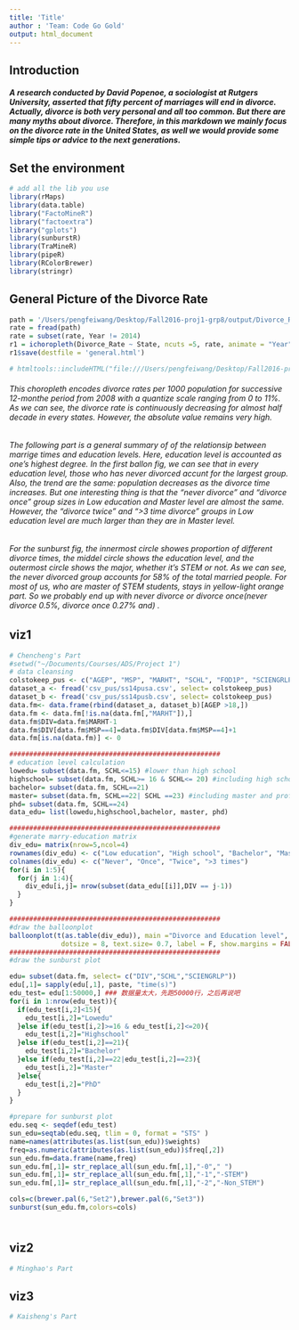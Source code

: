```yaml
---
title: 'Title'
author : 'Team: Code Go Gold'
output: html_document
---
```

## Introduction

##### A research conducted by David Popenoe, a sociologist at Rutgers University, asserted that fifty percent of marriages will end in divorce. Actually, divorce is both very personal and all too common. But there are many myths about divorce. Therefore, in this markdown we mainly focus on the divorce rate in the United States, as well we would provide some simple tips or advice to the next generations. 


## Set the environment
```r
# add all the lib you use
library(rMaps)
library(data.table)
library("FactoMineR")
library("factoextra")
library("gplots")
library(sunburstR)
library(TraMineR)
library(pipeR)
library(RColorBrewer)
library(stringr)

```

## General Picture of the Divorce Rate
```r
path = '/Users/pengfeiwang/Desktop/Fall2016-proj1-grp8/output/Divorce_Rate/Divorce_rate_total.csv'
rate = fread(path)
rate = subset(rate, Year != 2014)
r1 = ichoropleth(Divorce_Rate ~ State, ncuts =5, rate, animate = "Year", legend = FALSE)
r1$save(destfile = 'general.html')
```

```r
# htmltools::includeHTML("file:///Users/pengfeiwang/Desktop/Fall2016-proj1-grp8/figs/general.html")
```

###### This choropleth encodes divorce rates per 1000 population for successive 12-monthe period from 2008 with a quantize scale ranging from 0 to 11%. As we can see, the divorce rate is continuously decreasing for almost half decade in every states. However, the absolute value remains very high.



###### The following part is a general summary of of the relationsip between marrige times and education levels. Here, education level is accounted as one's highest degree. In the first ballon fig, we can see that in every education level, those who has never divorced accunt for the largest group. Also, the trend are the same: population decreases as the divorce time increases. But one interesting thing is that the "never divorce" and "divorce once" group sizes in Low education and Master level are almost the same. However, the "divorce twice" and ">3 time divorce" groups in Low education level are much larger than they are in Master level.

###### For the sunburst fig, the innermost circle showes proportion of different divorce times, the middel circle shows the education level, and the outermost circle shows the major, whether it's STEM or not. As we can see, the never divorced group accounts for 58% of the total married people. For most of us, who are master of STEM students, stays in yellow-light orange part. So we probably end up with never divorce or divorce once(never divorce 0.5%, divorce once 0.27% and) .

## viz1
```r
# Chencheng's Part
#setwd("~/Documents/Courses/ADS/Project 1")
# data cleansing
colstokeep_pus <- c("AGEP", "MSP", "MARHT", "SCHL", "FOD1P", "SCIENGRLP")
dataset_a <- fread('csv_pus/ss14pusa.csv', select= colstokeep_pus)
dataset_b <- fread('csv_pus/ss14pusb.csv', select= colstokeep_pus)
data.fm<- data.frame(rbind(dataset_a, dataset_b)[AGEP >18,])
data.fm <- data.fm[!is.na(data.fm[,"MARHT"]),]
data.fm$DIV=data.fm$MARHT-1
data.fm$DIV[data.fm$MSP==4]=data.fm$DIV[data.fm$MSP==4]+1
data.fm[is.na(data.fm)] <- 0

#####################################################
# education level calculation
lowedu= subset(data.fm, SCHL<=15) #lower than high school
highschool= subset(data.fm, SCHL>= 16 & SCHL<= 20) #including high school, GED, Associate's degree or enter the college without degree
bachelor= subset(data.fm, SCHL==21) 
master= subset(data.fm, SCHL==22| SCHL ==23) #including master and professional degree
phd= subset(data.fm, SCHL==24)
data_edu= list(lowedu,highschool,bachelor, master, phd)

#####################################################
#generate marry-education matrix
div_edu= matrix(nrow=5,ncol=4)
rownames(div_edu) <- c("Low education", "High school", "Bachelor", "Master", "PhD")
colnames(div_edu) <- c("Never", "Once", "Twice", ">3 times")
for(i in 1:5){
  for(j in 1:4){
    div_edu[i,j]= nrow(subset(data_edu[[i]],DIV == j-1))
  }
}

#####################################################
#draw the balloonplot
balloonplot(t(as.table(div_edu)), main ="Divorce and Education level", xlab ="Divorce", ylab="Education level",
             dotsize = 8, text.size= 0.7, label = F, show.margins = FALSE)
#####################################################
#draw the sunburst plot

edu= subset(data.fm, select= c("DIV","SCHL","SCIENGRLP"))
edu[,1]= sapply(edu[,1], paste, "time(s)")
edu_test= edu[1:50000,] ### 数据量太大，先跑50000行，之后再说吧
for(i in 1:nrow(edu_test)){
  if(edu_test[i,2]<15){
    edu_test[i,2]="Lowedu"
  }else if(edu_test[i,2]>=16 & edu_test[i,2]<=20){
    edu_test[i,2]="Highschool"
  }else if(edu_test[i,2]==21){
    edu_test[i,2]="Bachelor"
  }else if(edu_test[i,2]==22|edu_test[i,2]==23){
    edu_test[i,2]="Master"
  }else{
    edu_test[i,2]="PhD"
  }
}

#prepare for sunburst plot
edu.seq <- seqdef(edu_test)
sun_edu=seqtab(edu.seq, tlim = 0, format = "STS" )
name=names(attributes(as.list(sun_edu))$weights)
freq=as.numeric(attributes(as.list(sun_edu))$freq[,2])
sun_edu.fm=data.frame(name,freq)
sun_edu.fm[,1]= str_replace_all(sun_edu.fm[,1],"-0"," ")
sun_edu.fm[,1]= str_replace_all(sun_edu.fm[,1],"-1","-STEM")
sun_edu.fm[,1]= str_replace_all(sun_edu.fm[,1],"-2","-Non_STEM")

cols=c(brewer.pal(6,"Set2"),brewer.pal(6,"Set3"))
sunburst(sun_edu.fm,colors=cols)

```

### 
```r

```



## viz2
```r
# Minghao's Part

```



## viz3
```r
# Kaisheng's Part

```

